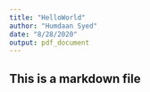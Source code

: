 ```yaml
---
title: "HelloWorld"
author: "Humdaan Syed"
date: "8/28/2020"
output: pdf_document
---
```


## This is a markdown file


